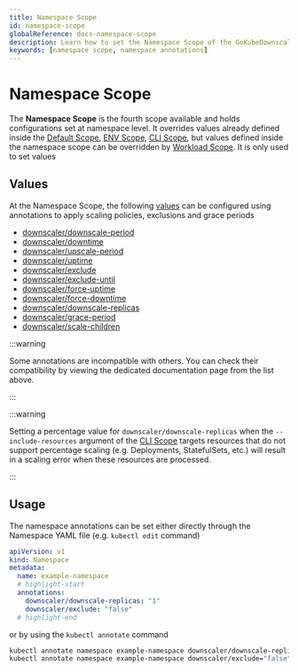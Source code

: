 ```yaml
---
title: Namespace Scope
id: namespace-scope
globalReference: docs-namespace-scope
description: Learn how to set the Namespace Scope of the GoKubeDownscaler
keywords: [namespace scope, namespace annotations]
---
```



# Namespace Scope

The **Namespace Scope** is the fourth scope available and holds configurations set at namespace level.
It overrides values already defined inside the [Default Scope](ref:docs-default-scope),
[ENV Scope](ref:docs-env-scope), [CLI Scope](ref:docs-cli-scope), but values defined inside the namespace scope can be overridden by
[Workload Scope](ref:docs-workload-scope).
It is only used to set values

<HierarchyDiagram highlight="d" />

## Values

At the Namespace Scope, the following [values](ref:docs-values) can be configured using annotations
to apply scaling policies, exclusions and grace periods

- [downscaler/downscale-period](ref:docs-values#downscale-period)
- [downscaler/downtime](ref:docs-values#downtime)
- [downscaler/upscale-period](ref:docs-values#upscale-period)
- [downscaler/uptime](ref:docs-values#uptime)
- [downscaler/exclude](ref:docs-values#exclude)
- [downscaler/exclude-until](ref:docs-values#exclude-until)
- [downscaler/force-uptime](ref:docs-values#force-uptime)
- [downscaler/force-downtime](ref:docs-values#force-downtime)
- [downscaler/downscale-replicas](ref:docs-values#downscale-replicas)
- [downscaler/grace-period](ref:docs-values#grace-period)
- [downscaler/scale-children](ref:docs-values#scale-children)

:::warning

Some annotations are incompatible with others.
You can check their compatibility by viewing the dedicated documentation page from the list above.

:::

:::warning

Setting a percentage value for `downscaler/downscale-replicas` when the `--include-resources` argument of the
[CLI Scope](ref:docs-cli-scope#runtime-configuration) targets resources that do not support percentage scaling
(e.g. Deployments, StatefulSets, etc.) will result in a scaling error when these resources are processed.

:::

## Usage

The namespace annotations can be set either directly through the Namespace YAML file (e.g. `kubectl edit` command)

```yaml title="example-namespace.yaml"
apiVersion: v1
kind: Namespace
metadata:
  name: example-namespace
  # highlight-start
  annotations:
    downscaler/downscale-replicas: "1"
    downscaler/exclude: "false"
  # highlight-end
```

or by using the `kubectl annotate` command

```bash
kubectl annotate namespace example-namespace downscaler/downscale-replicas="1"
kubectl annotate namespace example-namespace downscaler/exclude="false"
```
